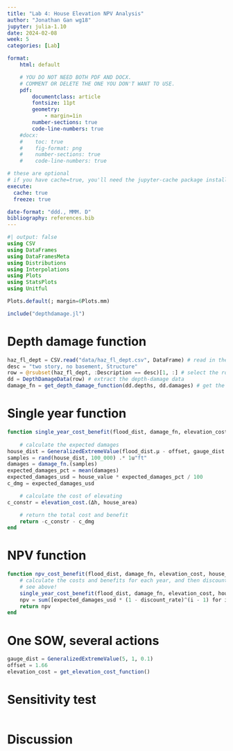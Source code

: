 ```yaml
---
title: "Lab 4: House Elevation NPV Analysis"
author: "Jonathan Gan wg18"
jupyter: julia-1.10
date: 2024-02-08
week: 5
categories: [Lab]

format: 
    html: default

    # YOU DO NOT NEED BOTH PDF AND DOCX.
    # COMMENT OR DELETE THE ONE YOU DON'T WANT TO USE.
    pdf:
        documentclass: article
        fontsize: 11pt
        geometry:
            - margin=1in  
        number-sections: true
        code-line-numbers: true
    #docx: 
    #    toc: true
    #    fig-format: png
    #    number-sections: true
    #    code-line-numbers: true

# these are optional
# if you have cache=true, you'll need the jupyter-cache package installed
execute: 
  cache: true
  freeze: true

date-format: "ddd., MMM. D"
bibliography: references.bib
---
```


```julia
#| output: false
using CSV
using DataFrames
using DataFramesMeta
using Distributions
using Interpolations
using Plots
using StatsPlots
using Unitful

Plots.default(; margin=6Plots.mm)

include("depthdamage.jl")
```

# Depth damage function
```julia
haz_fl_dept = CSV.read("data/haz_fl_dept.csv", DataFrame) # read in the file
desc = "two story, no basement, Structure"
row = @rsubset(haz_fl_dept, :Description == desc)[1, :] # select the row I want
dd = DepthDamageData(row) # extract the depth-damage data
damage_fn = get_depth_damage_function(dd.depths, dd.damages) # get the depth-damage function

```

# Single year function
```julia
function single_year_cost_benefit(flood_dist, damage_fn, elevation_cost, house_area, house_value, Δh)
    
    # calculate the expected damages
house_dist = GeneralizedExtremeValue(flood_dist.μ - offset, gauge_dist.σ, gauge_dist.ξ)
samples = rand(house_dist, 100_000) .* 1u"ft"
damages = damage_fn.(samples)
expected_damages_pct = mean(damages)
expected_damages_usd = house_value * expected_damages_pct / 100
c_dmg = expected_damages_usd

    # calculate the cost of elevating
c_constr = elevation_cost.(Δh, house_area)

    # return the total cost and benefit
    return -c_constr - c_dmg
end

```

# NPV function
```julia
function npv_cost_benefit(flood_dist, damage_fn, elevation_cost, house_area, house_value, Δh, T, discount_rate)
    # calculate the costs and benefits for each year, and then discount
    # see above!
    single_year_cost_benefit(flood_dist, damage_fn, elevation_cost, house_area, house_value, Δh)
    npv = sum([expected_damages_usd * (1 - discount_rate)^(i - 1) for i in 1:T])
    return npv
end

```


# One SOW, several actions
```julia
gauge_dist = GeneralizedExtremeValue(5, 1, 0.1) 
offset = 1.66 
elevation_cost = get_elevation_cost_function() 


```

# Sensitivity test
```julia

```

# Discussion